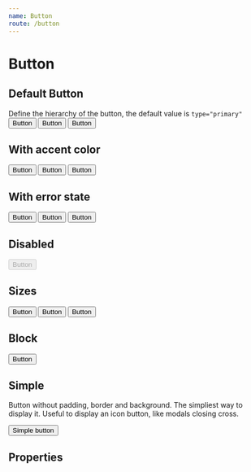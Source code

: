 ```yaml
---
name: Button
route: /button
---
```



# Button

## Default Button

Define the hierarchy of the button, the default value is `type="primary"`
<Playground>
  <Button type="primary">Button</Button>
  <Button type="secondary">Button</Button>
  <Button type="tertiary">Button</Button>
</Playground>

## With accent color

<Playground>
  <Button accent type="primary">Button</Button>
  <Button accent type="secondary">Button</Button>
  <Button accent type="tertiary">Button</Button>
</Playground>

## With error state

<Playground>
  <Button error type="primary">Button</Button>
  <Button error type="secondary">Button</Button>
  <Button error type="tertiary">Button</Button>
</Playground>

## Disabled

<Playground>
  <Button disabled>Button</Button>
</Playground>

## Sizes

<Playground>
  <Button size="large">Button</Button>
  <Button size="normal">Button</Button>
  <Button size="small">Button</Button>
</Playground>

## Block

<Playground>
  <Button block>Button</Button>
</Playground>

## Simple

Button without padding, border and background. The simpliest way to display it. Useful to display an icon button, like modals closing cross.

<Playground>
  <Button simple>Simple button</Button>
</Playground>

## Properties

<PropsTable of={Button} />
